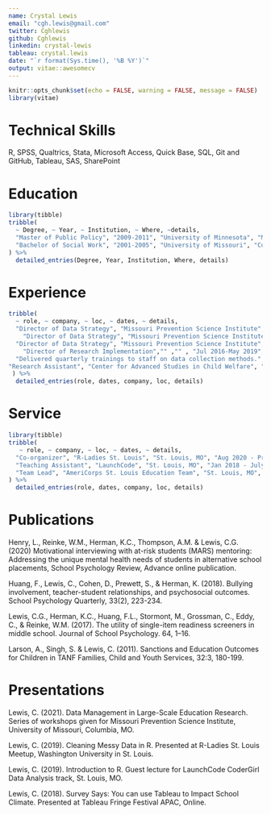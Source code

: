 ```yaml
---
name: Crystal Lewis
email: "cgh.lewis@gmail.com"
twitter: Cghlewis
github: Cghlewis
linkedin: crystal-lewis
tableau: crystal.lewis
date: "`r format(Sys.time(), '%B %Y')`"
output: vitae::awesomecv
---
```


```r
knitr::opts_chunk$set(echo = FALSE, warning = FALSE, message = FALSE)
library(vitae)
```

#

\begin {center}
I am an education researcher with over ten years' experience in project coordination and supervision, as well as data management, analysis, and reporting. I am happiest working at the intersection of K-12 education research and data management, helping researchers and practitioners obtain insights that improve student outcomes through harmonized, reliable, and documented data. I am also passionate about helping others organize their data and reporting through reproducible workflows.
\end{center}

# Technical Skills

R, SPSS, Qualtrics, Stata, Microsoft Access, Quick Base, SQL, Git and GitHub, Tableau, SAS, SharePoint

# Education

```r
library(tibble)
tribble(
  ~ Degree, ~ Year, ~ Institution, ~ Where, ~details,
  "Master of Public Policy", "2009-2011", "University of Minnesota", "Minneapolis, MN", "Concentration: Advanced Policy Analysis",
  "Bachelor of Social Work", "2001-2005", "University of Missouri", "Columbia, MO", "Concentration: Research Methods"
) %>% 
  detailed_entries(Degree, Year, Institution, Where, details)
```

# Experience
```r
tribble(
  ~ role, ~ company, ~ loc, ~ dates, ~ details,
  "Director of Data Strategy", "Missouri Prevention Science Institute", "University of Missouri", "May 2019 - Present", "Strategize data management plans for over ten actively funded projects and oversee their implementation.",
    "Director of Data Strategy", "Missouri Prevention Science Institute", "University of Missouri", "May 2019 - Present", "Merge, clean, manipulate, query, and document data collected from school districts, state education agencies, surveys, assessments, and observations using R.",
  "Director of Data Strategy", "Missouri Prevention Science Institute", "University of Missouri", "May 2019 - Present","Analyze data for publications and build reports and dashboards for partners.",
    "Director of Research Implementation","" ,"" , "Jul 2016-May 2019","Supervised successful completion of data collection activities for six federally funded randomized controlled trial studies and two county funded projects.", "Director of Research Implementation","" ,"" , "Jul 2016-May 2019",
  "Delivered quarterly trainings to staff on data collection methods.", "Director of Research Implementation","" ,"" , "Jul 2016-May 2019", "Designed Qualtrics surveys and Access tracking databases.", "Research Associate", "", "", "Aug 2013 - Jul 2016", "Coordinated two Institute of Education Sciences funded randomized controlled trial studies.", "Research Associate", "", "", "Aug 2013 - Jul 2016", "Collected data in schools through classroom observations, surveys, and assessments.", "Research Associate", "", "", "Aug 2013 - Jul 2016", "Established trusting relationships with school district partners.", "Evaluation and Outcomes Manager", "Big Brothers Big Sisters of Eastern Missouri", "St. Louis, MO", "Jun 2011 - Aug 2013", "Oversaw the collection, analysis, and dissemination of data relating to performance management, outcomes, and customer satisfaction.",
"Research Assistant", "Center for Advanced Studies in Child Welfare", "University of Minnesota", "Jan 2010 - Jul 2011", "Evaluated the effectiveness of the Hennepin County Attorney's Office truancy intervention program using qualitative and quantitative methods.", "Teaching Assistant", "Humphrey School of Public Affairs", "University of Minnesota", "Aug 2010 - Dec 2010", "Taught lab sessions of a graduate level introductory statistics course using Stata.", "Graduate Assistant", "Hennepin-University Partnership", "University of Minnesota", "Sep 2009 - May 2010", "Connected County officials with University faculty to develop effective partnerships to improve the community."
 ) %>% 
  detailed_entries(role, dates, company, loc, details)
```

# Service

```r
library(tibble)
tribble(
   ~ role, ~ company, ~ loc, ~ dates, ~ details,
  "Co-organizer", "R-Ladies St. Louis", "St. Louis, MO", "Aug 2020 - Present", "Organize and host monthly workshops",
  "Teaching Assistant", "LaunchCode", "St. Louis, MO", "Jan 2018 - July 2018", "Developed curriculum and taught data analysis once a week for a cohort of 25 women looking to make a career transition.",
  "Team Lead", "AmeriCorps St. Louis Education Team", "St. Louis, MO", "Aug 2007 - Aug 2008", "Tutored elementary students, led educational programming, and supervised a team of three tutors"
) %>% 
  detailed_entries(role, dates, company, loc, details)
```


# Publications

Henry, L., Reinke, W.M., Herman, K.C., Thompson, A.M. & Lewis, C.G. (2020) Motivational 
interviewing with at-risk students (MARS) mentoring: Addressing the unique mental health needs of students in alternative school placements, School Psychology Review, Advance online publication. 

Huang, F., Lewis, C., Cohen, D., Prewett, S., & Herman, K. (2018). Bullying involvement, 
teacher-student relationships, and psychosocial outcomes. School Psychology Quarterly, 33(2), 223-234. 

Lewis, C.G., Herman, K.C., Huang, F.L., Stormont, M., Grossman, C., Eddy, C., & Reinke, 
W.M. (2017). The utility of single-item readiness screeners in middle school. Journal of School Psychology. 64, 1–16.

Larson, A., Singh, S. & Lewis, C. (2011). Sanctions and Education Outcomes for Children in TANF 
Families, Child and Youth Services, 32:3, 180-199.


# Presentations

Lewis, C. (2021). Data Management in Large-Scale Education Research. Series of workshops given 
for Missouri Prevention Science Institute, University of Missouri, Columbia, MO. 

Lewis, C. (2019). Cleaning Messy Data in R. Presented at R-Ladies St. Louis Meetup, Washington 
University in St. Louis.

Lewis, C. (2019). Introduction to R. Guest lecture for LaunchCode CoderGirl Data Analysis track, St. Louis, MO.

Lewis, C. (2018). Survey Says: You can use Tableau to Impact School Climate. Presented at Tableau Fringe Festival APAC, Online.


